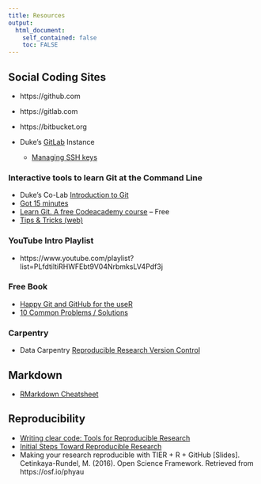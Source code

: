 ```yaml
---
title: Resources
output: 
  html_document:
    self_contained: false
    toc: FALSE
---
```


## Social Coding Sites

- https://github.com
- https://gitlab.com
- https://bitbucket.org 

- Duke’s [GitLab](https://gitlab.oit.duke.edu/) Instance

    - [Managing SSH keys](https://gitlab.oit.duke.edu/help/ssh/README)
    

### Interactive tools to learn Git at the Command Line

- Duke’s Co-Lab [Introduction to Git](https://extend.duke.edu/courses/course-v1:InnovationCoLab+998042043+2017/about)
- [Got 15 minutes](https://try.github.io/levels/1/challenges/1) 
- [Learn Git.  A free Codeacademy course ](https://www.codecademy.com/learn/learn-git) -- Free  
- [Tips & Tricks (web)](http://codingdomain.com/git/tricks/)

### YouTube Intro Playlist
- https://www.youtube.com/playlist?list=PLfdtiltiRHWFEbt9V04NrbmksLV4Pdf3j 

### Free Book

- [Happy Git and GitHub for the useR](http://happygitwithr.com/)
- [10 Common Problems / Solutions](https://www.codementor.io/citizen428/git-tutorial-10-common-git-problems-and-how-to-fix-them-aajv0katd)

### Carpentry

- Data Carpentry [Reproducible Research Version Control](http://www.datacarpentry.org/rr-version-control/)



## Markdown

- [RMarkdown Cheatsheet](https://www.rstudio.com/wp-content/uploads/2016/03/rmarkdown-cheatsheet-2.0.pdf)

## Reproducibility

- [Writing clear code: Tools for Reproducible Research](http://kbroman.org/Tools4RR/assets/lectures/07_clearcode.pdf)
- [Initial Steps Toward Reproducible Research](http://kbroman.org/steps2rr/) 
- Making your research reproducible with TIER + R + GitHub [Slides]. Cetinkaya-Rundel, M. (2016). Open Science Framework. Retrieved from https://osf.io/phyau